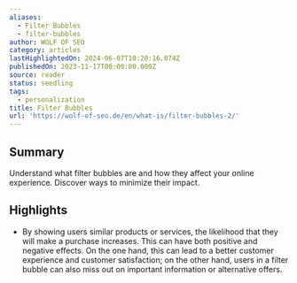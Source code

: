 ```yaml
---
aliases:
  - Filter Bubbles
  - filter-bubbles
author: WOLF OF SEO
category: articles
lastHighlightedOn: 2024-06-07T10:20:16.074Z
publishedOn: 2023-11-17T00:00:00.000Z
source: reader
status: seedling
tags:
  - personalization
title: Filter Bubbles
url: 'https://wolf-of-seo.de/en/what-is/filter-bubbles-2/'
---
```

## Summary

Understand what filter bubbles are and how they affect your online experience. Discover ways to minimize their impact.

## Highlights

- By showing users similar products or services, the likelihood that they will make a purchase increases. This can have both positive and negative effects. On the one hand, this can lead to a better customer experience and customer satisfaction; on the other hand, users in a filter bubble can also miss out on important information or alternative offers.
